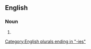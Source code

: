 {{also|zoogéographies|zoögeographies}}

==English==

===Noun===
{{head|en|noun form}}

# {{plural of|en|zoogeography}}

[[Category:English plurals ending in "-ies"]]